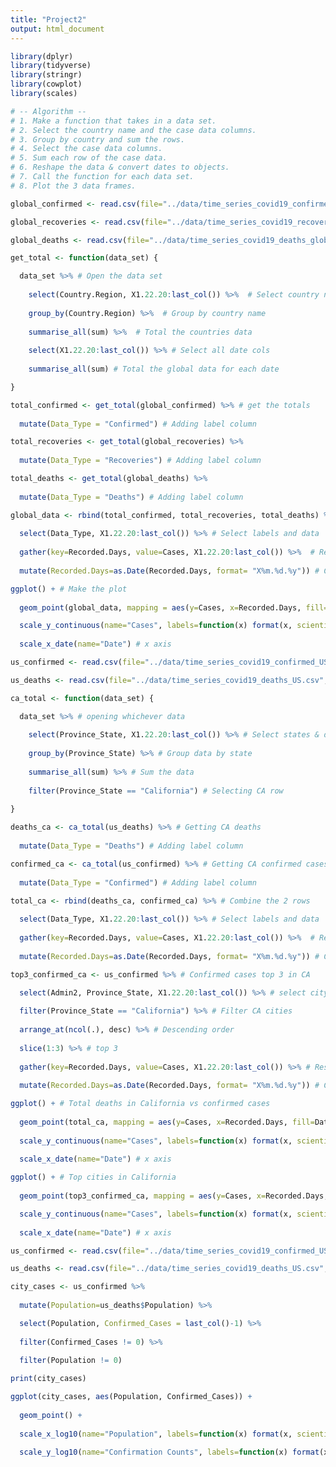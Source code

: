 ```yaml
---
title: "Project2"
output: html_document
---
```


```r
library(dplyr)
library(tidyverse)
library(stringr)
library(cowplot)
library(scales)
```

```r
# -- Algorithm --
# 1. Make a function that takes in a data set.
# 2. Select the country name and the case data columns.
# 3. Group by country and sum the rows.
# 4. Select the case data columns.
# 5. Sum each row of the case data.
# 6. Reshape the data & convert dates to objects.
# 7. Call the function for each data set.
# 8. Plot the 3 data frames.

global_confirmed <- read.csv(file="../data/time_series_covid19_confirmed_global.csv", stringsAsFactors = FALSE)

global_recoveries <- read.csv(file="../data/time_series_covid19_recovered_global.csv", stringsAsFactors = FALSE)

global_deaths <- read.csv(file="../data/time_series_covid19_deaths_global.csv", stringsAsFactors = FALSE)

get_total <- function(data_set) {

  data_set %>% # Open the data set
    
    select(Country.Region, X1.22.20:last_col()) %>%  # Select country name and all date cols
    
    group_by(Country.Region) %>%  # Group by country name
    
    summarise_all(sum) %>%  # Total the countries data
    
    select(X1.22.20:last_col()) %>% # Select all date cols
    
    summarise_all(sum) # Total the global data for each date

}

total_confirmed <- get_total(global_confirmed) %>% # get the totals
  
  mutate(Data_Type = "Confirmed") # Adding label column

total_recoveries <- get_total(global_recoveries) %>%
  
  mutate(Data_Type = "Recoveries") # Adding label column

total_deaths <- get_total(global_deaths) %>%
  
  mutate(Data_Type = "Deaths") # Adding label column

global_data <- rbind(total_confirmed, total_recoveries, total_deaths) %>% # Combine the 3 rows
  
  select(Data_Type, X1.22.20:last_col()) %>% # Select labels and data
  
  gather(key=Recorded.Days, value=Cases, X1.22.20:last_col()) %>%  # Reshape data
    
  mutate(Recorded.Days=as.Date(Recorded.Days, format= "X%m.%d.%y")) # Convert dates to objects

ggplot() + # Make the plot
  
  geom_point(global_data, mapping = aes(y=Cases, x=Recorded.Days, fill=Data_Type, color=Data_Type)) + # Point plot

  scale_y_continuous(name="Cases", labels=function(x) format(x, scientific = FALSE)) + # y axis
  
  scale_x_date(name="Date") # x axis

```


```r

us_confirmed <- read.csv(file="../data/time_series_covid19_confirmed_US.csv", stringsAsFactors = FALSE)

us_deaths <- read.csv(file="../data/time_series_covid19_deaths_US.csv", stringsAsFactors = FALSE)

ca_total <- function(data_set) {

  data_set %>% # opening whichever data
      
    select(Province_State, X1.22.20:last_col()) %>% # Select states & data
      
    group_by(Province_State) %>% # Group data by state
      
    summarise_all(sum) %>% # Sum the data
    
    filter(Province_State == "California") # Selecting CA row
  
}

deaths_ca <- ca_total(us_deaths) %>% # Getting CA deaths
  
  mutate(Data_Type = "Deaths") # Adding label column

confirmed_ca <- ca_total(us_confirmed) %>% # Getting CA confirmed cases
  
  mutate(Data_Type = "Confirmed") # Adding label column

total_ca <- rbind(deaths_ca, confirmed_ca) %>% # Combine the 2 rows
  
  select(Data_Type, X1.22.20:last_col()) %>% # Select labels and data
  
  gather(key=Recorded.Days, value=Cases, X1.22.20:last_col()) %>%  # Reshape data
    
  mutate(Recorded.Days=as.Date(Recorded.Days, format= "X%m.%d.%y")) # Convert dates to objects

top3_confirmed_ca <- us_confirmed %>% # Confirmed cases top 3 in CA
  
  select(Admin2, Province_State, X1.22.20:last_col()) %>% # select city, state, data

  filter(Province_State == "California") %>% # Filter CA cities
  
  arrange_at(ncol(.), desc) %>% # Descending order
  
  slice(1:3) %>% # top 3
  
  gather(key=Recorded.Days, value=Cases, X1.22.20:last_col()) %>% # Reshape the data
    
  mutate(Recorded.Days=as.Date(Recorded.Days, format= "X%m.%d.%y")) # Converting to date objects

ggplot() + # Total deaths in California vs confirmed cases
  
  geom_point(total_ca, mapping = aes(y=Cases, x=Recorded.Days, fill=Data_Type, color=Data_Type)) + # Point plot
  
  scale_y_continuous(name="Cases", labels=function(x) format(x, scientific = FALSE)) + # y axis
  
  scale_x_date(name="Date") # x axis

ggplot() + # Top cities in California
  
  geom_point(top3_confirmed_ca, mapping = aes(y=Cases, x=Recorded.Days, fill=Admin2, color=Admin2)) + # Point plot

  scale_y_continuous(name="Cases", labels=function(x) format(x, scientific = FALSE)) + # y axis
  
  scale_x_date(name="Date") # x axis
```

```r

us_confirmed <- read.csv(file="../data/time_series_covid19_confirmed_US.csv", stringsAsFactors = FALSE)

us_deaths <- read.csv(file="../data/time_series_covid19_deaths_US.csv", stringsAsFactors = FALSE)

city_cases <- us_confirmed %>%
  
  mutate(Population=us_deaths$Population) %>%

  select(Population, Confirmed_Cases = last_col()-1) %>%
  
  filter(Confirmed_Cases != 0) %>%
  
  filter(Population != 0)

print(city_cases)

ggplot(city_cases, aes(Population, Confirmed_Cases)) +
  
  geom_point() +
  
  scale_x_log10(name="Population", labels=function(x) format(x, scientific = FALSE)) + # y axis
  
  scale_y_log10(name="Confirmation Counts", labels=function(x) format(x, scientific = FALSE)) # y axis
  
  

```


